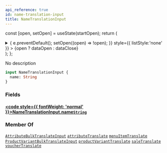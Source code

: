 ```yaml
---
api_reference: true
id: name-translation-input
title: NameTranslationInput
---
```






const [open, setOpen] = useState(startOpen);
return (
<details {...(open ? { open: true } : {})} className="details" style={{ border:'none', boxShadow:'none', background:'var(--ifm-background-color)' }}>
<summary
onClick={(e) => {
e.preventDefault();
setOpen((open) => !open);
}}
style={{ listStyle:'none' }} >
{open ? dataOpen : dataClose}
</summary>
{open && children}
</details>
);
};

No description

```graphql
input NameTranslationInput {
  name: String
}
```

### Fields

#### [<code style={{ fontWeight: 'normal' }}>NameTranslationInput.<b>name</b></code>](#)<Bullet />[`String`](../../../api-reference/miscellaneous/scalars/string.mdx) <Badge class="badge badge--secondary" text="scalar"/> <Badge class="badge badge--secondary" text="miscellaneous"/>

### Member Of

[`AttributeBulkTranslateInput`](../../../api-reference/attributes/inputs/attribute-bulk-translate-input.mdx) <Badge class="badge badge--secondary" text="input"/><Bullet />[`attributeTranslate`](../../../api-reference/attributes/mutations/attribute-translate.mdx) <Badge class="badge badge--secondary" text="mutation"/><Bullet />[`menuItemTranslate`](../../../api-reference/menu/mutations/menu-item-translate.mdx) <Badge class="badge badge--secondary" text="mutation"/><Bullet />[`ProductVariantBulkTranslateInput`](../../../api-reference/products/inputs/product-variant-bulk-translate-input.mdx) <Badge class="badge badge--secondary" text="input"/><Bullet />[`productVariantTranslate`](../../../api-reference/products/mutations/product-variant-translate.mdx) <Badge class="badge badge--secondary" text="mutation"/><Bullet />[`saleTranslate`](../../../api-reference/discounts/mutations/sale-translate.mdx) <Badge class="badge badge--secondary" text="mutation"/><Bullet />[`voucherTranslate`](../../../api-reference/discounts/mutations/voucher-translate.mdx) <Badge class="badge badge--secondary" text="mutation"/>
